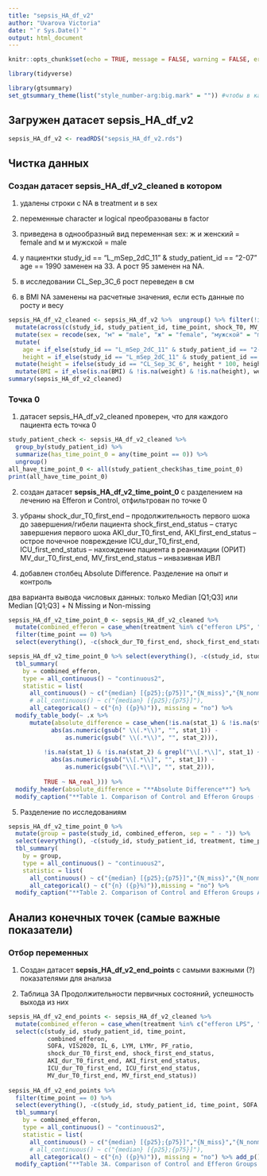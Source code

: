 ```yaml
---
title: "sepsis_HA_df_v2"
author: "Uvarova Victoria"
date: "`r Sys.Date()`"
output: html_document
---
```


```r
knitr::opts_chunk$set(echo = TRUE, message = FALSE, warning = FALSE, error = FALSE)

library(tidyverse)

library(gtsummary)
set_gtsummary_theme(list("style_number-arg:big.mark" = "")) #чтобы в качестве разделителя тысячи не использовалась запятая, иначе ломается расчет Absolute Difference
```

## Загружен датасет sepsis_HA_df_v2

```r
sepsis_HA_df_v2 <- readRDS("sepsis_HA_df_v2.rds")
```

## Чистка данных

### Создан датасет **sepsis_HA_df_v2_cleaned** в котором

1.  удалены строки с NA в treatment и в sex

2.  переменные character и logical преобразованы в factor

3.  приведена в однообразный вид переменная sex: ж и женский = female and м и мужской = male

4.  у пациентки study_id == "L_mSep_2dC_11" & study_patient_id == "2-07" age == 1990 заменен на 33. А рост 95 заменен на NA.

5.  в исследовании CL_Sep_3C_6 рост переведен в см

6.  в BMI NA заменены на расчетные значения, если есть данные по росту и весу

```r
sepsis_HA_df_v2_cleaned <- sepsis_HA_df_v2 %>%  ungroup() %>% filter(!is.na(treatment)) %>% filter(!is.na(sex)) %>% 
  mutate(across(c(study_id, study_patient_id, time_point, shock_T0, MV_T0, AKI_T0), as.factor)) %>% 
  mutate(sex = recode(sex, "м" = "male", "ж" = "female", "мужской" = "male", "женский" = "female")) %>% 
  mutate(
    age = if_else(study_id == "L_mSep_2dC_11" & study_patient_id == "2-07" & age == 1990, 33, age),
    height = if_else(study_id == "L_mSep_2dC_11" & study_patient_id == "2-07", NA_real_, height)) %>% 
  mutate(height = ifelse(study_id == "CL_Sep_3C_6", height * 100, height)) %>% 
  mutate(BMI = if_else(is.na(BMI) & !is.na(weight) & !is.na(height), weight / ((height / 100) ^ 2), BMI))
summary(sepsis_HA_df_v2_cleaned)

```

### Точка 0

1.  датасет sepsis_HA_df_v2_cleaned проверен, что для каждого пациента есть точка 0

```r
study_patient_check <- sepsis_HA_df_v2_cleaned %>%
  group_by(study_patient_id) %>%
  summarize(has_time_point_0 = any(time_point == 0)) %>%
  ungroup()
all_have_time_point_0 <- all(study_patient_check$has_time_point_0)
print(all_have_time_point_0)
```

2.  создан датасет **sepsis_HA_df_v2_time_point_0** с разделением на лечению на Efferon и Control, отфильтрован по точке 0

3. убраны 
shock_dur_T0_first_end -- продолжительность первого шока до завершения/гибели пациента
shock_first_end_status -- статус завершения первого шока
AKI_dur_T0_first_end, AKI_first_end_status -- острое почечное повреждение
ICU_dur_T0_first_end, ICU_first_end_status -- нахождение пациента в реанимации (ОРИТ)
MV_dur_T0_first_end, MV_first_end_status -- инвазивная ИВЛ

4. добавлен столбец Absolute Difference. Разделение на опыт и контроль 

два варианта вывода числовых данных: только Median [Q1;Q3] или Median [Q1;Q3] + N Missing и Non-missing

```r
sepsis_HA_df_v2_time_point_0 <- sepsis_HA_df_v2_cleaned %>%
  mutate(combined_efferon = case_when(treatment %in% c("efferon LPS", "efferon CT") ~ "Efferon", treatment == "base" ~ "Control"), combined_efferon = factor(combined_efferon, levels = c("Efferon", "Control"))) %>% 
  filter(time_point == 0) %>% 
  select(everything(), -c(shock_dur_T0_first_end, shock_first_end_status, AKI_dur_T0_first_end, AKI_first_end_status, ICU_dur_T0_first_end, ICU_first_end_status, MV_dur_T0_first_end, MV_first_end_status)) 

sepsis_HA_df_v2_time_point_0 %>% select(everything(), -c(study_id, study_patient_id, treatment, time_point)) %>% 
  tbl_summary(
    by = combined_efferon,
    type = all_continuous() ~ "continuous2",
    statistic = list(
      all_continuous() ~ c("{median} [{p25};{p75}]","{N_miss}","{N_nonmiss}"),
      # all_continuous() ~ c("{median} [{p25};{p75}]"),
      all_categorical() ~ c("{n} ({p}%)")), missing = "no") %>%
  modify_table_body(~ .x %>%
      mutate(absolute_difference = case_when(!is.na(stat_1) & !is.na(stat_2) & grepl("\\(", stat_1) ~
            abs(as.numeric(gsub(" \\(.*\\)", "", stat_1)) - 
                as.numeric(gsub(" \\(.*\\)", "", stat_2))),
            
          !is.na(stat_1) & !is.na(stat_2) & grepl("\\[.*\\]", stat_1) ~
            abs(as.numeric(gsub("\\[.*\\]", "", stat_1)) - 
                as.numeric(gsub("\\[.*\\]", "", stat_2))),
          
          TRUE ~ NA_real_))) %>%
  modify_header(absolute_difference = "**Absolute Difference**") %>% 
  modify_caption("**Table 1. Comparison of Control and Efferon Groups (Time Point 0)**")

```

5. Разделение по исследованиям

```r
sepsis_HA_df_v2_time_point_0 %>%
  mutate(group = paste(study_id, combined_efferon, sep = " - ")) %>%
  select(everything(), -c(study_id, study_patient_id, treatment, time_point, combined_efferon)) %>%
  tbl_summary(
    by = group,
    type = all_continuous() ~ "continuous2",
    statistic = list(
      all_continuous() ~ c("{median} [{p25};{p75}]","{N_miss}","{N_nonmiss}"),
      all_categorical() ~ c("{n} ({p}%)")),missing = "no") %>% 
  modify_caption("**Table 2. Comparison of Control and Efferon Groups Across Studies (Time Point 0)**")
```

## Анализ конечных точек (самые важные показатели)

### Отбор переменных 

1. Создан датасет **sepsis_HA_df_v2_end_points** с самыми важными (?) показателями для анализа

2. Таблица 3А Продолжительности первичных состояний, успешность выхода из них

```r
sepsis_HA_df_v2_end_points <- sepsis_HA_df_v2_cleaned %>%
  mutate(combined_efferon = case_when(treatment %in% c("efferon LPS", "efferon CT") ~ "Efferon", treatment == "base" ~ "Control"), combined_efferon = factor(combined_efferon, levels = c("Efferon", "Control"))) %>% 
  select(c(study_id, study_patient_id, time_point,
           combined_efferon,
           SOFA, VIS2020, IL_6, LYM, LYMr, PF_ratio,
           shock_dur_T0_first_end, shock_first_end_status,
           AKI_dur_T0_first_end, AKI_first_end_status,
           ICU_dur_T0_first_end, ICU_first_end_status,
           MV_dur_T0_first_end, MV_first_end_status)) 
  
sepsis_HA_df_v2_end_points %>%
  filter(time_point == 0) %>%
  select(everything(), -c(study_id, study_patient_id, time_point, SOFA, VIS2020, IL_6, LYM, LYMr, PF_ratio)) %>% 
  tbl_summary(
    by = combined_efferon,
    type = all_continuous() ~ "continuous2",
    statistic = list(
      all_continuous() ~ c("{median} [{p25};{p75}]","{N_miss}","{N_nonmiss}"),
      # all_continuous() ~ c("{median} [{p25};{p75}]"),
      all_categorical() ~ c("{n} ({p}%)")), missing = "no") %>% add_p() %>% 
  modify_caption("**Table 3A. Comparison of Control and Efferon Groups: Duration of Primary Conditions and Success of Recovery**")

```

